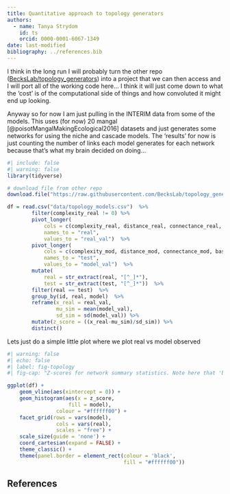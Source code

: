 ```yaml
---
title: Quantitative approach to topology generators
authors:
  - name: Tanya Strydom
    id: ts
    orcid: 0000-0001-6067-1349
date: last-modified
bibliography: ../references.bib
---
```


I think in the long run I will probably turn the other repo ([BecksLab/topology_generators](https://github.com/BecksLab/topology_generators)) into a project that we can then access and I will port all of the working code here... I think it will just come down to what the 'cost' is of the computational side of things and how convoluted it might end up looking.

Anyway so for now I am just pulling in the INTERIM data from some of the models. This uses (for now) 20 mangal [@poisotMangalMakingEcological2016] datasets and just generates some networks for using the niche and cascade models. The 'results' for now is just counting the number of links each model generates for each network because that's what my brain decided on doing...

```r
#| include: false
#| warning: false
library(tidyverse)

# download file from other repo
download.file("https://raw.githubusercontent.com/BecksLab/topology_generators/main/data/topology_summary.csv", "../notebooks/data/topology_models.csv")

df = read.csv("data/topology_models.csv")  %>% 
        filter(complexity_real != 0) %>%
        pivot_longer(
            cols = c(complexity_real, distance_real, connectance_real, basal_real, top_real), 
            names_to = "real",
            values_to = "real_val")  %>% 
        pivot_longer(
            cols = c(complexity_mod, distance_mod, connectance_mod, basal_mod, top_mod), 
            names_to = "test",
            values_to = "model_val")  %>% 
        mutate(
            real = str_extract(real, "[^_]*"),
            test = str_extract(test, "[^_]*"))  %>% 
        filter(real == test)  %>% 
        group_by(id, real, model)  %>% 
        reframe(x_real = real_val,
                mu_sim = mean(model_val),
                sd_sim = sd(model_val)) %>%
        mutate(z_score = ((x_real-mu_sim)/sd_sim)) %>%
        distinct()
```

Lets just do a simple little plot where we plot real vs model observed

```r
#| warning: false
#| echo: false
#| label: fig-topology
#| fig-cap: "Z-scores for network summary statistics. Note here that 'basal' is calculated as the proportion of species that have a generality value of zero *i.e.,* are basal, for 'top' species it is the same except vulnerability is used. I am aware that there are no Z scores for some of the Random models and am looking into it"

ggplot(df) +
    geom_vline(aes(xintercept = 0)) +
    geom_histogram(aes(x = z_score,
                    fill = model),
                colour = "#ffffff00") +
    facet_grid(rows = vars(model),
                cols = vars(real),
                scales = "free") +
    scale_size(guide = 'none') +
    coord_cartesian(expand = FALSE) +
    theme_classic() +
    theme(panel.border = element_rect(colour = 'black',
                                      fill = "#ffffff00"))

```

## References {.unnumbered}

::: {#refs}
:::